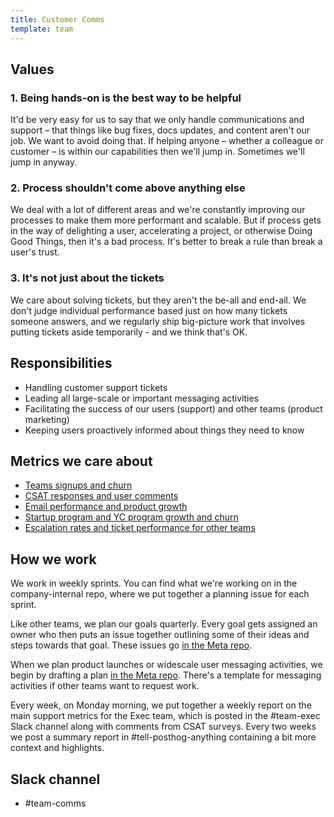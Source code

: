 ```yaml
---
title: Customer Comms
template: team
---
```


## Values

### 1. Being hands-on is the best way to be helpful

It'd be very easy for us to say that we only handle communications and support – that things like bug fixes, docs updates, and content aren't our job. We want to avoid doing that. If helping anyone – whether a colleague or customer – is within our capabilities then we'll jump in. Sometimes we'll jump in anyway. 

### 2. Process shouldn't come above anything else

We deal with a lot of different areas and we're constantly improving our processes to make them more performant and scalable. But if process gets in the way of delighting a user, accelerating a project, or otherwise Doing Good Things, then it's a bad process. It's better to break a rule than break a user's trust.
  
### 3. It's not just about the tickets

We care about solving tickets, but they aren't the be-all and end-all. We don't judge individual performance based just on how many tickets someone answers, and we regularly ship big-picture work that involves putting tickets aside temporarily - and we think that's OK. 

## Responsibilities

- Handling customer support tickets
- Leading all large-scale or important messaging activities
- Facilitating the success of our users (support) and other teams (product marketing)
- Keeping users proactively informed about things they need to know

## Metrics we care about

- [Teams signups and churn](https://us.posthog.com/project/2/insights/LUrGLRfk)
- [CSAT responses and user comments](https://us.posthog.com/project/2/surveys/018d1739-070f-0000-e5e7-60d9e66cb429)
- [Email performance and product growth](https://fly.customer.io/workspaces/127208/journeys)
- [Startup program and YC program growth and churn](https://us.posthog.com/project/2/insights/myz6lsNK)
- [Escalation rates and ticket performance for other teams](https://posthoghelp.zendesk.com/explore/dashboard/precanned/00ED29FD6878842D011808EA714C5F470227102AAEF5CC3C1C706E448CF61B73)

## How we work

<p>We work in weekly sprints. You can find what we're working on in the <PrivateLink url="https://github.com/PostHog/company-internal/issues">company-internal</PrivateLink> repo, where we put together a planning issue for each sprint.</p>

Like other teams, we plan our goals quarterly. Every goal gets assigned an owner who then puts an issue together outlining some of their ideas and steps towards that goal. These issues go [in the Meta repo](https://github.com/PostHog/meta/issues/).

When we plan product launches or widescale user messaging activities, we begin by drafting a plan [in the Meta repo](https://github.com/PostHog/meta/issues/). There's a template for messaging activities if other teams want to request work. 

Every week, on Monday morning, we put together a weekly report on the main support metrics for the Exec team, which is posted in the #team-exec Slack channel along with comments from CSAT surveys. Every two weeks we post a summary report in #tell-posthog-anything containing a bit more context and highlights. 

## Slack channel

- <PrivateLink url="https://posthog.slack.com/archives/C075D3C5HST">#team-comms</PrivateLink>
